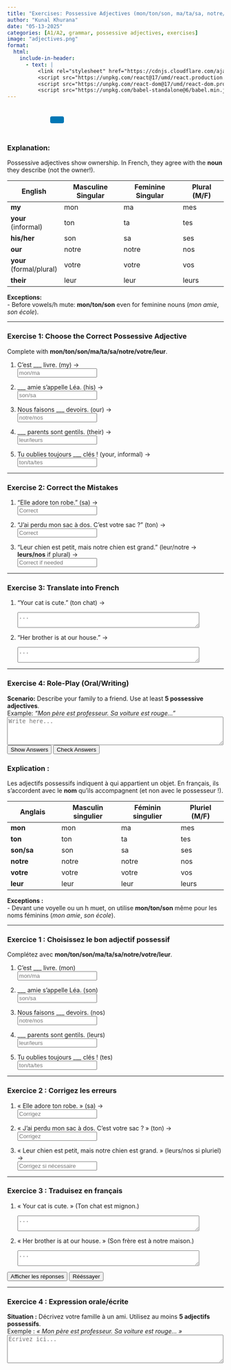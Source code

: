 ```yaml
---
title: "Exercises: Possessive Adjectives (mon/ton/son, ma/ta/sa, notre/votre/leur)"  
author: "Kunal Khurana"  
date: "05-13-2025"  
categories: [A1/A2, grammar, possessive adjectives, exercises]  
image: "adjectives.png"  
format:
  html:
    include-in-header:
      - text: |
          <link rel="stylesheet" href="https://cdnjs.cloudflare.com/ajax/libs/font-awesome/6.0.0/css/all.min.css">
          <script src="https://unpkg.com/react@17/umd/react.production.min.js"></script>
          <script src="https://unpkg.com/react-dom@17/umd/react-dom.production.min.js"></script>
          <script src="https://unpkg.com/babel-standalone@6/babel.min.js"></script>
---
```


::: {style="text-align: left; padding: 10px;"}
<a href="mailto:frenchwithkunal@gmail.com" target="_blank" style="margin: 0 10px; color: #000;"><i class="fas fa-envelope fa-lg"></i></a> <a href="https://www.instagram.com/frenchwithkunal" target="_blank" style="margin: 0 10px; color: #E1306C;"><i class="fab fa-instagram fa-lg"></i></a> <a href="https://frenchwithkunal.ca" target="_blank" style="margin: 0 10px; color: #0077b5;"><i class="fas fa-globe fa-lg"></i></a> <a href="https://whatsapp.com/channel/0029Vb57n2e7dmegpjYpyi3V" target="_blank" style="margin: 0 10px; color: #25D366;"><i class="fab fa-whatsapp fa-lg"></i></a> <button onclick="copyLink()" style="background-color: #0077b5; color: white; padding: 8px 16px; border: none; border-radius: 4px; cursor: pointer; margin-left: 10px;"> <i class="fas fa-copy"></i> </button> [Link copied!]{#copy-message style="margin-left: 10px; color: green; display: none;"}
:::

::: {#react-root}
:::

```{=html}
<script type="text/babel">
 const ProfilePage = () => {
  const { useState, useEffect } = React;
  const [redirectCounter, setRedirectCounter] = useState(4);
  const [isRedirecting, setIsRedirecting] = useState(false);

  const isFrench = document.documentElement.lang === "fr";

  const translations = {
    noAccess: isFrench 
      ? "Vous n'avez pas accès à cette page. Si vous pensez que vous avez accès, veuillez <a href='https://frenchwithkunal.ca/login.html'>vous connecter</a>."
      : "You don't have access to this page. If you think you have, kindly <a href='https://frenchwithkunal.ca/login.html'>login</a>.",
    subscribe: isFrench
      ? "Veuillez vous abonner pour obtenir l'accès."
      : "Please subscribe to gain access.",
    redirecting: isFrench
      ? `Redirection vers la page d'abonnement dans ${redirectCounter} secondes...`
      : `Redirecting to subscription page in ${redirectCounter} seconds...`
  };

  const refreshToken = async () => {
    const storedRefreshToken = localStorage.getItem("refreshToken");

    if (!storedRefreshToken) {
      window.location.href = "/login.html";
      return null;
    }

    try {
      const response = await fetch("https://frenchwithkunal-cdf6ea3f88ce.herokuapp.com/api/v1/auth/refresh-token", {
        method: "POST",
        headers: {
          "Content-Type": "application/json",
        },
        body: JSON.stringify({ refreshToken: storedRefreshToken }),
      });

      if (!response.ok) {
        localStorage.removeItem("accessToken");
        localStorage.removeItem("refreshToken");
        window.location.href = "/login.html";
        return null;
      }

      const data = await response.json();
      localStorage.setItem("accessToken", data.accessToken);
      return data.accessToken;
    } catch (error) {
      localStorage.removeItem("accessToken");
      localStorage.removeItem("refreshToken");
      window.location.href = "/login.html";
      return null;
    }
  };

  const fetchWithAuth = async (url, options = {}) => {
    let accessToken = localStorage.getItem("accessToken");

    options.headers = {
      ...options.headers,
      Authorization: `Bearer ${accessToken}`,
      "Content-Type": "application/json",
    };

    let response = await fetch(url, options);

    if (response.status === 401) {
      console.log("Access token expired, attempting to refresh...");

      // Refresh token
      accessToken = await refreshToken();

      if (!accessToken) return null;

      options.headers.Authorization = `Bearer ${accessToken}`;
      response = await fetch(url, options);
    }

    return response.json();
  };

  const showNoAccessMessage = () => {
    setIsRedirecting(true);
    
    const noAccessMessage = `
      <div style="text-align: center; padding: 20px;">
        <h2>${translations.noAccess}</h2>
        <p>${translations.subscribe}</p>
        <p>${translations.redirecting}</p>
      </div>
    `;
    document.body.innerHTML = noAccessMessage;
    
    // Start countdown and redirect
    const redirectInterval = setInterval(() => {
      setRedirectCounter((prev) => {
        const newCounter = prev - 1;
        if (newCounter <= 0) {
          clearInterval(redirectInterval);
          window.location.href = "https://frenchwithkunal.ca/payment.html";
        }
        
        // Update the countdown text
        const countdownElement = document.querySelector('p:last-child');
        if (countdownElement) {
          countdownElement.textContent = isFrench
            ? `Redirection vers la page d'abonnement dans ${newCounter} secondes...`
            : `Redirecting to subscription page in ${newCounter} seconds...`;
        }
        
        return newCounter;
      });
    }, 1000);
  };

  useEffect(() => {
    const storedToken = localStorage.getItem('accessToken');

    if(!storedToken) {
      showNoAccessMessage();
    } else {
      const fetchData = async() => {
        const data = await fetchWithAuth("https://frenchwithkunal-cdf6ea3f88ce.herokuapp.com/api/v1/auth/me", {
          method: "POST",
        });

        if (data && data.data && data.data.hasAccess) {
          console.log(data);
        } else {
          showNoAccessMessage();
        }
      };
      fetchData();
    }
  }, []);

  return (
    <div></div>
  );
};

ReactDOM.render(
  <ProfilePage />,
  document.getElementById('react-root')
);
 </script>
```

::: {.content-visible when-profile="english"}  

### Explanation:  
Possessive adjectives show ownership. In French, they agree with the **noun** they describe (not the owner!).  

| English       | Masculine Singular | Feminine Singular | Plural (M/F) |  
|---------------|--------------------|--------------------|---------------|  
| **my**        | mon                | ma                 | mes           |  
| **your** (informal) | ton         | ta                 | tes           |  
| **his/her**   | son                | sa                 | ses           |  
| **our**       | notre              | notre              | nos           |  
| **your** (formal/plural) | votre      | votre              | vos           |  
| **their**     | leur               | leur               | leurs         |  

**Exceptions:**  
- Before vowels/h mute: **mon/ton/son** even for feminine nouns (*mon amie*, *son école*).  

---

### Exercise 1: Choose the Correct Possessive Adjective  
Complete with **mon/ton/son/ma/ta/sa/notre/votre/leur**.  

1. C'est ___ livre. (my) →  
   <input type="text" placeholder="mon/ma" oninput="checkAnswer(this, 'mon')"><span style="margin-left:10px;"></span>  

2. ___ amie s'appelle Léa. (his) →  
   <input type="text" placeholder="son/sa" oninput="checkAnswer(this, 'son')"><span style="margin-left:10px;"></span>  

3. Nous faisons ___ devoirs. (our) →  
   <input type="text" placeholder="notre/nos" oninput="checkAnswer(this, 'nos')"><span style="margin-left:10px;"></span>  

4. ___ parents sont gentils. (their) →  
   <input type="text" placeholder="leur/leurs" oninput="checkAnswer(this, 'leurs')"><span style="margin-left:10px;"></span>  

5. Tu oublies toujours ___ clés ! (your, informal) →  
   <input type="text" placeholder="ton/ta/tes" oninput="checkAnswer(this, 'tes')"><span style="margin-left:10px;"></span>  

---

### Exercise 2: Correct the Mistakes  
1. "Elle adore ton robe." (sa) →  
   <input type="text" placeholder="Correct" oninput="checkAnswer(this, 'Elle adore sa robe.')"><span style="margin-left:10px;"></span>  

2. "J’ai perdu mon sac à dos. C’est votre sac ?" (ton) →  
   <input type="text" placeholder="Correct" oninput="checkAnswer(this, 'C’est ton sac ?')"><span style="margin-left:10px;"></span>  

3. "Leur chien est petit, mais notre chien est grand." (leur/notre → **leurs/nos** if plural) →  
   <input type="text" placeholder="Correct if needed" oninput="checkAnswer(this, 'Leurs chiens.../Nos chiens...')"><span style="margin-left:10px;"></span>  

---

### Exercise 3: Translate into French  
1. "Your cat is cute." (ton chat) →  
   <textarea placeholder="..." rows="2" cols="50" oninput="checkTranslation(this, 'Ton chat est mignon.')"></textarea><span style="margin-left:10px;"></span>  

2. "Her brother is at our house." →  
   <textarea placeholder="..." rows="2" cols="50" oninput="checkTranslation(this, 'Son frère est à notre maison.')"></textarea><span style="margin-left:10px;"></span>  

---

### Exercise 4: Role-Play (Oral/Writing)  

**Scenario:** Describe your family to a friend. Use at least **5 possessive adjectives**.  
Example: *"Mon père est professeur. Sa voiture est rouge..."*  
<textarea placeholder="Write here..." rows="4" cols="60"></textarea>  

<button onclick="showAnswers()">Show Answers</button>  
<button onclick="checkAllAnswers()">Check Answers</button>  

<script>  
function showAnswers() {  
    document.querySelectorAll('input[type="text"]').forEach(input => {  
        const correct = input.getAttribute('oninput').match(/'([^']+)'/)[1];  
        input.value = correct;  
        const feedback = input.nextElementSibling;  
        feedback.textContent = "✓ Correct !";  
        feedback.style.color = "green";  
    });  
}  

function checkAllAnswers() {  
    document.querySelectorAll('input[type="text"]').forEach(input => {  
        const correct = input.getAttribute('oninput').match(/'([^']+)'/)[1];  
        checkAnswer(input, correct);  
        if (input.value.trim().toLowerCase() !== correct.toLowerCase()) {  
            input.value = correct;  
            const feedback = input.nextElementSibling;  
            feedback.textContent = `✗ Correct answer: ${correct}`;  
            feedback.style.color = "blue";  
        }  
    });  

    document.querySelectorAll('textarea').forEach(textarea => {  
        const correct = textarea.getAttribute('oninput').match(/'([^']+)'/)[1];  
        checkTranslation(textarea, correct);  
        if (textarea.value.trim().toLowerCase() !== correct.toLowerCase()) {  
            textarea.value = correct;  
            const feedback = textarea.nextElementSibling;  
            feedback.textContent = `✗ Correct answer: ${correct}`;  
            feedback.style.color = "blue";  
        }  
    });  
}  

function checkAnswer(input, correctAnswer) {  
    const feedback = input.nextElementSibling;  
    if (input.value.trim().toLowerCase() === correctAnswer.toLowerCase()) {  
        feedback.textContent = "✓ Correct !";  
        feedback.style.color = "green";  
    } else if (input.value.trim()) {  
        feedback.textContent = "✗ Essayez encore !";  
        feedback.style.color = "red";  
    }  
}  

function checkTranslation(textarea, correctAnswer) {  
    const feedback = textarea.nextElementSibling;  
    if (textarea.value.trim().toLowerCase() === correctAnswer.toLowerCase()) {  
        feedback.textContent = "✓ Correct !";  
        feedback.style.color = "green";  
    } else if (textarea.value.trim()) {  
        feedback.textContent = "✗ Essayez encore !";  
        feedback.style.color = "red";  
    }  
}  
</script>  

:::  


::: {.content-visible when-profile="french"}

### Explication :  
Les adjectifs possessifs indiquent à qui appartient un objet. En français, ils s’accordent avec le **nom** qu’ils accompagnent (et non avec le possesseur !).

| Anglais        | Masculin singulier | Féminin singulier | Pluriel (M/F) |
|----------------|-------------------|-------------------|---------------|
| **mon**        | mon               | ma                | mes           |
| **ton**        | ton               | ta                | tes           |
| **son/sa**     | son               | sa                | ses           |
| **notre**      | notre             | notre             | nos           |
| **votre**      | votre             | votre             | vos           |
| **leur**       | leur              | leur              | leurs         |

**Exceptions :**  
- Devant une voyelle ou un h muet, on utilise **mon/ton/son** même pour les noms féminins (*mon amie*, *son école*).

---

### Exercice 1 : Choisissez le bon adjectif possessif  
Complétez avec **mon/ton/son/ma/ta/sa/notre/votre/leur**.

1. C’est ___ livre. (mon)  
    <input type="text" placeholder="mon/ma" oninput="checkAnswer(this, 'mon')"><span style="margin-left:10px;"></span>  

2. ___ amie s’appelle Léa. (son)  
    <input type="text" placeholder="son/sa" oninput="checkAnswer(this, 'son')"><span style="margin-left:10px;"></span>  

3. Nous faisons ___ devoirs. (nos)  
    <input type="text" placeholder="notre/nos" oninput="checkAnswer(this, 'nos')"><span style="margin-left:10px;"></span>  

4. ___ parents sont gentils. (leurs)  
    <input type="text" placeholder="leur/leurs" oninput="checkAnswer(this, 'leurs')"><span style="margin-left:10px;"></span>  

5. Tu oublies toujours ___ clés ! (tes)  
    <input type="text" placeholder="ton/ta/tes" oninput="checkAnswer(this, 'tes')"><span style="margin-left:10px;"></span>  

---

### Exercice 2 : Corrigez les erreurs  
1. « Elle adore ton robe. » (sa) →  
    <input type="text" placeholder="Corrigez" oninput="checkAnswer(this, 'Elle adore sa robe.')"><span style="margin-left:10px;"></span>  

2. « J’ai perdu mon sac à dos. C’est votre sac ? » (ton) →  
    <input type="text" placeholder="Corrigez" oninput="checkAnswer(this, 'C’est ton sac ?')"><span style="margin-left:10px;"></span>  

3. « Leur chien est petit, mais notre chien est grand. » (leurs/nos si pluriel) →  
    <input type="text" placeholder="Corrigez si nécessaire" oninput="checkAnswer(this, 'Leurs chiens.../Nos chiens...')"><span style="margin-left:10px;"></span>  

---

### Exercice 3 : Traduisez en français  
1. « Your cat is cute. » (Ton chat est mignon.)  
    <textarea placeholder="..." rows="2" cols="50" oninput="checkTranslation(this, 'Ton chat est mignon.')"></textarea><span style="margin-left:10px;"></span>  

2. « Her brother is at our house. » (Son frère est à notre maison.)  
    <textarea placeholder="..." rows="2" cols="50" oninput="checkTranslation(this, 'Son frère est à notre maison.')"></textarea><span style="margin-left:10px;"></span>  

<button onclick="showAnswers()">Afficher les réponses</button>  
<button onclick="checkAllAnswers()">Rééssayer</button>  


---

### Exercice 4 : Expression orale/écrite  
**Situation :** Décrivez votre famille à un ami. Utilisez au moins **5 adjectifs possessifs**.  
Exemple : *« Mon père est professeur. Sa voiture est rouge… »*  
<textarea placeholder="Écrivez ici..." rows="4" cols="60"></textarea>  
 

<script>  
function showAnswers() {  
    document.querySelectorAll('input[type="text"]').forEach(input => {  
        const correct = input.getAttribute('oninput').match(/'([^']+)'/)[1];  
        input.value = correct;  
        const feedback = input.nextElementSibling;  
        feedback.textContent = "✓ Correct !";  
        feedback.style.color = "green";  
    });  
}  

function checkAllAnswers() {  
    document.querySelectorAll('input[type="text"]').forEach(input => {  
        const correct = input.getAttribute('oninput').match(/'([^']+)'/)[1];  
        checkAnswer(input, correct);  
        if (input.value.trim().toLowerCase() !== correct.toLowerCase()) {  
            input.value = correct;  
            const feedback = input.nextElementSibling;  
            feedback.textContent = `✗ Correct answer: ${correct}`;  
            feedback.style.color = "blue";  
        }  
    });  

    document.querySelectorAll('textarea').forEach(textarea => {  
        const correct = textarea.getAttribute('oninput').match(/'([^']+)'/)[1];  
        checkTranslation(textarea, correct);  
        if (textarea.value.trim().toLowerCase() !== correct.toLowerCase()) {  
            textarea.value = correct;  
            const feedback = textarea.nextElementSibling;  
            feedback.textContent = `✗ Correct answer: ${correct}`;  
            feedback.style.color = "blue";  
        }  
    });  
}  

function checkAnswer(input, correctAnswer) {  
    const feedback = input.nextElementSibling;  
    if (input.value.trim().toLowerCase() === correctAnswer.toLowerCase()) {  
        feedback.textContent = "✓ Correct !";  
        feedback.style.color = "green";  
    } else if (input.value.trim()) {  
        feedback.textContent = "✗ Essayez encore !";  
        feedback.style.color = "red";  
    }  
}  

function checkTranslation(textarea, correctAnswer) {  
    const feedback = textarea.nextElementSibling;  
    if (textarea.value.trim().toLowerCase() === correctAnswer.toLowerCase()) {  
        feedback.textContent = "✓ Correct !";  
        feedback.style.color = "green";  
    } else if (textarea.value.trim()) {  
        feedback.textContent = "✗ Essayez encore !";  
        feedback.style.color = "red";  
    }  
}  
</script>  

:::